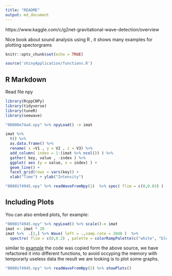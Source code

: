 ```yaml
---
title: "README"
output: md_document
---
```


https://www.kaggle.com/c/g2net-gravitational-wave-detection/overview

Nice book about sound analysis using R [](https://link.springer.com/book/10.1007/978-3-319-77647-7), it shows many examples for plotting spectorgrams

```r
knitr::opts_chunk$set(echo = TRUE)

source('shinyApplication/functions.R')
```

## R Markdown

Read file npy

```r
library(RcppCNPy)
library(tidyverse)
library(tuneR)
library(seewave)

"00000e74ad.npy" %>% npyLoad() -> imat

imat %>%
  t() %>%
  as.data.frame() %>%
  rename( x =V1 , y = V2 , z = V3) %>%
  add_column( index = 1:(imat %>% ncol()) ) %>%
  gather( key, value , -index ) %>%
  ggplot( aes (y = value, x = index) ) +
  geom_line() +
  facet_grid(rows = vars(key)) +
  xlab("Time") + ylab("Intensity")


```



```r
"00001f4945.npy" %>% readWaveFromNpy(1)  %>% spec( flim = c(0,0.03) )


```





## Including Plots

You can also embed plots, for example:

```r

"00001f4945.npy" %>% npyLoad() %>% scale()-> imat
imat <- imat * 20
imat %>%  .[2,] %>% Wave( left = .,samp.rate = 2048 )  %>%
  spectro( flim = c(0,0.2) , palette = colorRampPalette(c("white", "blue", "green")) , ovlp = 50)

```

similar to [example](https://rug.mnhn.fr/seewave/spec.html)
the code was copied form the above source, we have refactored it into different functions, to avoid occyping the memory with temporarly useless data
the result we are looking is to plot some graphs.

```r

"00001f4945.npy" %>% readWaveFromNpy(2) %>% showPlots()

```





